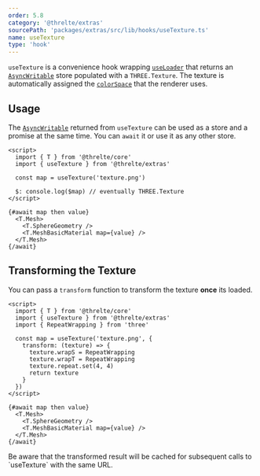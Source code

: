 ```yaml
---
order: 5.8
category: '@threlte/extras'
sourcePath: 'packages/extras/src/lib/hooks/useTexture.ts'
name: useTexture
type: 'hook'
---
```


`useTexture` is a convenience hook wrapping
[`useLoader`](/docs/reference/core/hooks#useloader) that returns an
[`AsyncWritable`](/docs/reference/core/utilities#asyncwritable) store populated
with a `THREE.Texture`. The texture is automatically assigned the
[`colorSpace`](https://threejs.org/docs/#api/en/textures/Texture.colorSpace)
that the renderer uses.

## Usage

The [`AsyncWritable`](/docs/reference/core/utilities#asyncwritable) returned
from `useTexture` can be used as a store and a promise at the same time. You can
`await` it or use it as any other store.

```svelte
<script>
  import { T } from '@threlte/core'
  import { useTexture } from '@threlte/extras'

  const map = useTexture('texture.png')

  $: console.log($map) // eventually THREE.Texture
</script>

{#await map then value}
  <T.Mesh>
    <T.SphereGeometry />
    <T.MeshBasicMaterial map={value} />
  </T.Mesh>
{/await}
```

## Transforming the Texture

You can pass a `transform` function to transform the texture **once** its
loaded.

```svelte
<script>
  import { T } from '@threlte/core'
  import { useTexture } from '@threlte/extras'
  import { RepeatWrapping } from 'three'

  const map = useTexture('texture.png', {
    transform: (texture) => {
      texture.wrapS = RepeatWrapping
      texture.wrapT = RepeatWrapping
      texture.repeat.set(4, 4)
      return texture
    }
  })
</script>

{#await map then value}
  <T.Mesh>
    <T.SphereGeometry />
    <T.MeshBasicMaterial map={value} />
  </T.Mesh>
{/await}
```

<Tip type="warning">
  Be aware that the transformed result will be cached for subsequent calls to `useTexture` with the
  same URL.
</Tip>
